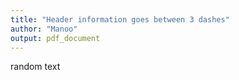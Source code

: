 ---
title: "Header information goes between 3 dashes"
author: "Manoo"
output: pdf_document
---

random text